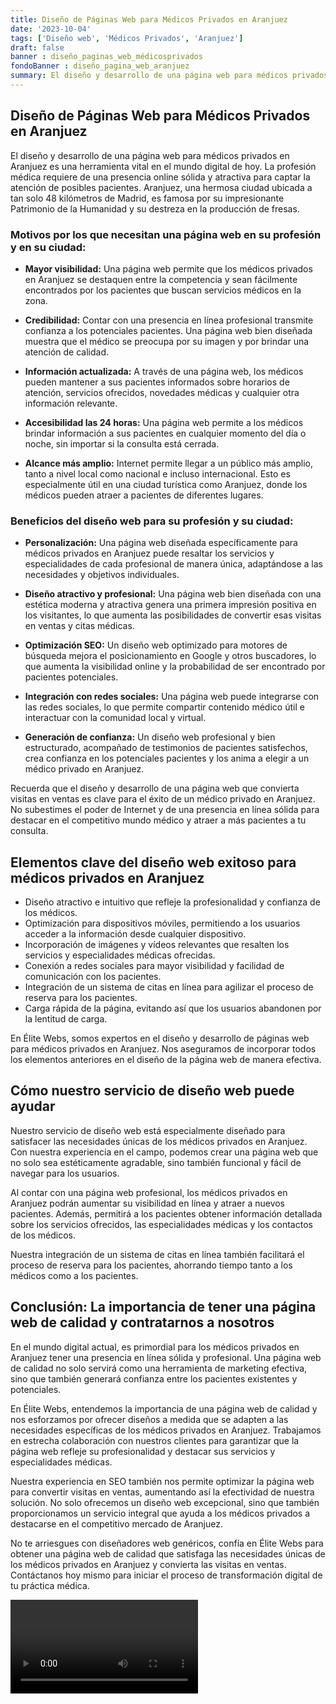 ```yaml
---
title: Diseño de Páginas Web para Médicos Privados en Aranjuez
date: '2023-10-04'
tags: ['Diseño web', 'Médicos Privados', 'Aranjuez']
draft: false
banner : diseño_paginas_web_médicosprivados
fondoBanner : diseño_pagina_web_aranjuez
summary: El diseño y desarrollo de una página web para médicos privados en Aranjuez es una herramienta vital en el mundo digital de hoy. La profesión médica requiere de una presencia online sólida y atractiva para captar la atención de posibles pacientes. Aranjuez, una hermosa ciudad ubicada a tan solo 48 kilómetros de Madrid, es famosa por su impresionante Patrimonio de la Humanidad y su destreza en la producción de fresas. 
---
```


## Diseño de Páginas Web para Médicos Privados en Aranjuez

El diseño y desarrollo de una página web para médicos privados en Aranjuez es una herramienta vital en el mundo digital de hoy. La profesión médica requiere de una presencia online sólida y atractiva para captar la atención de posibles pacientes. Aranjuez, una hermosa ciudad ubicada a tan solo 48 kilómetros de Madrid, es famosa por su impresionante Patrimonio de la Humanidad y su destreza en la producción de fresas. 

### Motivos por los que necesitan una página web en su profesión y en su ciudad:

- **Mayor visibilidad:** Una página web permite que los médicos privados en Aranjuez se destaquen entre la competencia y sean fácilmente encontrados por los pacientes que buscan servicios médicos en la zona.

- **Credibilidad:** Contar con una presencia en línea profesional transmite confianza a los potenciales pacientes. Una página web bien diseñada muestra que el médico se preocupa por su imagen y por brindar una atención de calidad.

- **Información actualizada:** A través de una página web, los médicos pueden mantener a sus pacientes informados sobre horarios de atención, servicios ofrecidos, novedades médicas y cualquier otra información relevante.

- **Accesibilidad las 24 horas:** Una página web permite a los médicos brindar información a sus pacientes en cualquier momento del día o noche, sin importar si la consulta está cerrada.

- **Alcance más amplio:** Internet permite llegar a un público más amplio, tanto a nivel local como nacional e incluso internacional. Esto es especialmente útil en una ciudad turística como Aranjuez, donde los médicos pueden atraer a pacientes de diferentes lugares.

### Beneficios del diseño web para su profesión y su ciudad:

- **Personalización:** Una página web diseñada específicamente para médicos privados en Aranjuez puede resaltar los servicios y especialidades de cada profesional de manera única, adaptándose a las necesidades y objetivos individuales.

- **Diseño atractivo y profesional:** Una página web bien diseñada con una estética moderna y atractiva genera una primera impresión positiva en los visitantes, lo que aumenta las posibilidades de convertir esas visitas en ventas y citas médicas.

- **Optimización SEO:** Un diseño web optimizado para motores de búsqueda mejora el posicionamiento en Google y otros buscadores, lo que aumenta la visibilidad online y la probabilidad de ser encontrado por pacientes potenciales.

- **Integración con redes sociales:** Una página web puede integrarse con las redes sociales, lo que permite compartir contenido médico útil e interactuar con la comunidad local y virtual.

- **Generación de confianza:** Un diseño web profesional y bien estructurado, acompañado de testimonios de pacientes satisfechos, crea confianza en los potenciales pacientes y los anima a elegir a un médico privado en Aranjuez.

Recuerda que el diseño y desarrollo de una página web que convierta visitas en ventas es clave para el éxito de un médico privado en Aranjuez. No subestimes el poder de Internet y de una presencia en línea sólida para destacar en el competitivo mundo médico y atraer a más pacientes a tu consulta.

<GifSeo />

<Cta />

## Elementos clave del diseño web exitoso para médicos privados en Aranjuez
- Diseño atractivo e intuitivo que refleje la profesionalidad y confianza de los médicos.
- Optimización para dispositivos móviles, permitiendo a los usuarios acceder a la información desde cualquier dispositivo.
- Incorporación de imágenes y vídeos relevantes que resalten los servicios y especialidades médicas ofrecidas.
- Conexión a redes sociales para mayor visibilidad y facilidad de comunicación con los pacientes.
- Integración de un sistema de citas en línea para agilizar el proceso de reserva para los pacientes.
- Carga rápida de la página, evitando así que los usuarios abandonen por la lentitud de carga.

En Élite Webs, somos expertos en el diseño y desarrollo de páginas web para médicos privados en Aranjuez. Nos aseguramos de incorporar todos los elementos anteriores en el diseño de la página web de manera efectiva. 

## Cómo nuestro servicio de diseño web puede ayudar
Nuestro servicio de diseño web está especialmente diseñado para satisfacer las necesidades únicas de los médicos privados en Aranjuez. Con nuestra experiencia en el campo, podemos crear una página web que no solo sea estéticamente agradable, sino también funcional y fácil de navegar para los usuarios.

Al contar con una página web profesional, los médicos privados en Aranjuez podrán aumentar su visibilidad en línea y atraer a nuevos pacientes. Además, permitirá a los pacientes obtener información detallada sobre los servicios ofrecidos, las especialidades médicas y los contactos de los médicos.

Nuestra integración de un sistema de citas en línea también facilitará el proceso de reserva para los pacientes, ahorrando tiempo tanto a los médicos como a los pacientes.

## Conclusión: La importancia de tener una página web de calidad y contratarnos a nosotros
En el mundo digital actual, es primordial para los médicos privados en Aranjuez tener una presencia en línea sólida y profesional. Una página web de calidad no solo servirá como una herramienta de marketing efectiva, sino que también generará confianza entre los pacientes existentes y potenciales.

En Élite Webs, entendemos la importancia de una página web de calidad y nos esforzamos por ofrecer diseños a medida que se adapten a las necesidades específicas de los médicos privados en Aranjuez. Trabajamos en estrecha colaboración con nuestros clientes para garantizar que la página web refleje su profesionalidad y destacar sus servicios y especialidades médicas.

Nuestra experiencia en SEO también nos permite optimizar la página web para convertir visitas en ventas, aumentando así la efectividad de nuestra solución. No solo ofrecemos un diseño web excepcional, sino que también proporcionamos un servicio integral que ayuda a los médicos privados a destacarse en el competitivo mercado de Aranjuez.

No te arriesgues con diseñadores web genéricos, confía en Élite Webs para obtener una página web de calidad que satisfaga las necesidades únicas de los médicos privados en Aranjuez y convierta las visitas en ventas. Contáctanos hoy mismo para iniciar el proceso de transformación digital de tu práctica médica.

<Video />

<CtaBot job='Médicos Privados' city='Aranjuez'/>

<Gmaps query='Aranjuez+españa+maps' />